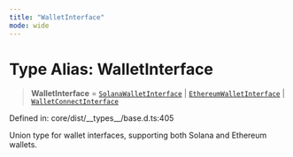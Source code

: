 ```yaml
---
title: "WalletInterface"
mode: wide
---
```

  
# Type Alias: WalletInterface

> **WalletInterface** = [`SolanaWalletInterface`](../SolanaWalletInterface/readme) \| [`EthereumWalletInterface`](../EthereumWalletInterface/readme) \| [`WalletConnectInterface`](../WalletConnectInterface/readme)

Defined in: core/dist/\_\_types\_\_/base.d.ts:405

Union type for wallet interfaces, supporting both Solana and Ethereum wallets.
